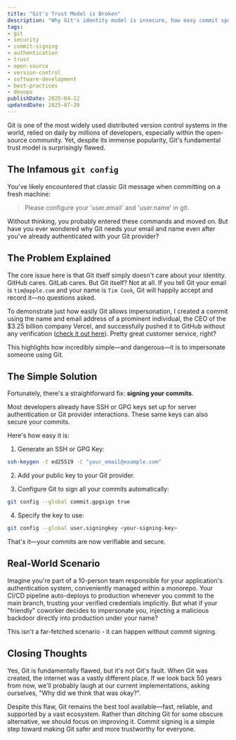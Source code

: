```yaml
---
title: "Git's Trust Model is Broken"
description: "Why Git's identity model is insecure, how easy commit spoofing is, and how to fix it with commit signing. Explains the risks, demonstrates real-world spoofing, and provides a step-by-step solution for securing your commits."
tags:
- git
- security
- commit-signing
- authentication
- trust
- open-source
- version-control
- software-development
- best-practices
- devops
publishDate: 2025-04-12
updatedDate: 2025-07-20
---
```


Git is one of the most widely used distributed version control systems in the world, relied on daily by millions of developers, especially within the open-source community. Yet, despite its immense popularity, Git's fundamental trust model is surprisingly flawed.

## The Infamous `git config`

You've likely encountered that classic Git message when committing on a fresh machine:

> Please configure your 'user.email' and 'user.name' in git.

Without thinking, you probably entered these commands and moved on. But have you ever wondered why Git needs your email and name even after you've already authenticated with your Git provider?

## The Problem Explained

The core issue here is that Git itself simply doesn't care about your identity. GitHub cares. GitLab cares. But Git itself? Not at all. If you tell Git your email is `tim@apple.com` and your name is `Tim Cook`, Git will happily accept and record it—no questions asked.

To demonstrate just how easily Git allows impersonation, I created a commit using the name and email address of a prominent individual, the CEO of the $3.25 billion company Vercel, and successfully pushed it to GitHub without any verification ([check it out here](https://github.com/t128n/git-spoofing)). Pretty great customer service, right?

This highlights how incredibly simple—and dangerous—it is to impersonate someone using Git.

## The Simple Solution

Fortunately, there's a straightforward fix: **signing your commits**.

Most developers already have SSH or GPG keys set up for server authentication or Git provider interactions. These same keys can also secure your commits.

Here's how easy it is:

1. Generate an SSH or GPG Key:
```bash
ssh-keygen -t ed25519 -C "your_email@example.com"
```

2. Add your public key to your Git provider.

3. Configure Git to sign all your commits automatically:
```bash
git config --global commit.gpgsign true
```

4. Specify the key to use:
```bash
git config --global user.signingkey <your-signing-key>
```

That's it—your commits are now verifiable and secure.

## Real-World Scenario

Imagine you're part of a 10-person team responsible for your application's authentication system, conveniently managed within a monorepo. Your CI/CD pipeline auto-deploys to production whenever you commit to the main branch, trusting your verified credentials implicitly. But what if your "friendly" coworker decides to impersonate you, injecting a malicious backdoor directly into production under your name?

This isn't a far-fetched scenario - it can happen without commit signing.

## Closing Thoughts

Yes, Git is fundamentally flawed, but it's not Git's fault. When Git was created, the internet was a vastly different place. If we look back 50 years from now, we'll probably laugh at our current implementations, asking ourselves, "Why did we think that was okay?".

Despite this flaw, Git remains the best tool available—fast, reliable, and supported by a vast ecosystem. Rather than ditching Git for some obscure alternative, we should focus on improving it. Commit signing is a simple step toward making Git safer and more trustworthy for everyone.


